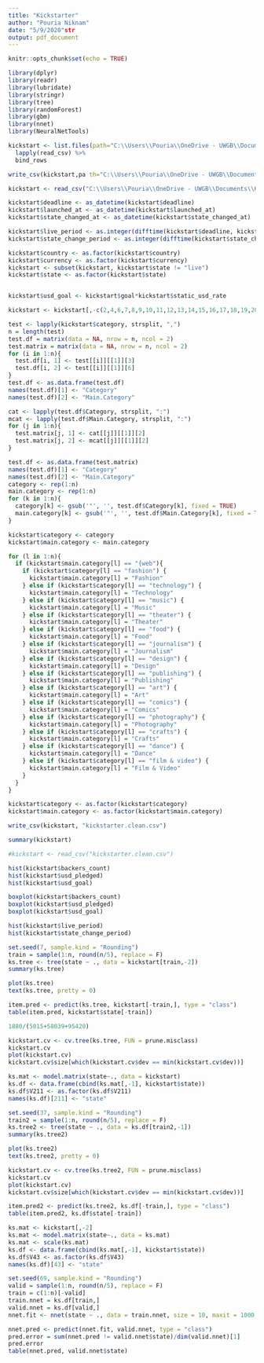 ```yaml
---
title: "Kickstarter"
author: "Pouria Niknam"
date: "5/9/2020"str
output: pdf_document
---
```


```r
knitr::opts_chunk$set(echo = TRUE)
```

```r
library(dplyr)
library(readr)
library(lubridate)
library(stringr)
library(tree)
library(randomForest)
library(gbm)
library(nnet)
library(NeuralNetTools)
```

```r
kickstart <- list.files(path="C:\\Users\\Pouria\\OneDrive - UWGB\\Documents\\Kickstarter", full.names = TRUE) %>% 
  lapply(read_csv) %>% 
  bind_rows
```
```r
write_csv(kickstart,pa th="C:\\Users\\Pouria\\OneDrive - UWGB\\Documents\\Kickstarter.csv")
```
```r
kickstart <- read_csv("C:\\Users\\Pouria\\OneDrive - UWGB\\Documents\\Kickstarter.csv")
```

```r
kickstart$deadline <- as_datetime(kickstart$deadline)
kickstart$launched_at <- as_datetime(kickstart$launched_at)
kickstart$state_changed_at <- as_datetime(kickstart$state_changed_at)

kickstart$live_period <- as.integer(difftime(kickstart$deadline, kickstart$launched_at, units = "days"))
kickstart$state_change_period <- as.integer(difftime(kickstart$state_changed_at, kickstart$launched_at, units = "days"))

kickstart$country <- as.factor(kickstart$country)
kickstart$currency <- as.factor(kickstart$currency)
kickstart <- subset(kickstart, kickstart$state != "live")
kickstart$state <- as.factor(kickstart$state)


kickstart$usd_goal <- kickstart$goal*kickstart$static_usd_rate
```

```r
kickstart <- kickstart[,-c(2,4,6,7,8,9,10,11,12,13,14,15,16,17,18,19,20,21,22,23,24,25,26,27,28,29,30,34,35,36,38)]
```

```r
test <- lapply(kickstart$category, strsplit, ",")
n = length(test)
test.df = matrix(data = NA, nrow = n, ncol = 2)
test.matrix = matrix(data = NA, nrow = n, ncol = 2)
for (i in 1:n){
  test.df[i, 1] <- test[[i]][[1]][3]
  test.df[i, 2] <- test[[i]][[1]][6]
}
test.df <- as.data.frame(test.df)
names(test.df)[1] <- "Category"
names(test.df)[2] <- "Main.Category"

cat <- lapply(test.df$Category, strsplit, ":")
mcat <- lapply(test.df$Main.Category, strsplit, ":")
for (j in 1:n){
  test.matrix[j, 1] <- cat[[j]][[1]][2]
  test.matrix[j, 2] <- mcat[[j]][[1]][2]
}

test.df <- as.data.frame(test.matrix)
names(test.df)[1] <- "Category"
names(test.df)[2] <- "Main.Category"
category <- rep(1:n)
main.category <- rep(1:n)
for (k in 1:n){
  category[k] <- gsub('"', '', test.df$Category[k], fixed = TRUE)
  main.category[k] <- gsub('"', '', test.df$Main.Category[k], fixed = TRUE)
}
```

```r
kickstart$category <- category
kickstart$main.category <- main.category
```

```r
for (l in 1:n){
  if (kickstart$main.category[l] == "{web"){
    if (kickstart$category[l] == "fashion") {
      kickstart$main.category[l] = "Fashion"
    } else if (kickstart$category[l] == "technology") {
      kickstart$main.category[l] = "Technology"
    } else if (kickstart$category[l] == "music") {
      kickstart$main.category[l] = "Music"
    } else if (kickstart$category[l] == "theater") {
      kickstart$main.category[l] = "Theater"
    } else if (kickstart$category[l] == "food") {
      kickstart$main.category[l] = "Food"
    } else if (kickstart$category[l] == "journalism") {
      kickstart$main.category[l] = "Journalism"
    } else if (kickstart$category[l] == "design") {
      kickstart$main.category[l] = "Design"
    } else if (kickstart$category[l] == "publishing") {
      kickstart$main.category[l] = "Publishing"
    } else if (kickstart$category[l] == "art") {
      kickstart$main.category[l] = "Art"
    } else if (kickstart$category[l] == "comics") {
      kickstart$main.category[l] = "Comics"
    } else if (kickstart$category[l] == "photography") {
      kickstart$main.category[l] = "Photography"
    } else if (kickstart$category[l] == "crafts") {
      kickstart$main.category[l] = "Crafts"
    } else if (kickstart$category[l] == "dance") {
      kickstart$main.category[l] = "Dance"
    } else if (kickstart$category[l] == "film & video") {
      kickstart$main.category[l] = "Film & Video"
    }
  }
}
```

```r
kickstart$category <- as.factor(kickstart$category)
kickstart$main.category <- as.factor(kickstart$main.category)
```

```r
write_csv(kickstart, "kickstarter.clean.csv")
```

```r
summary(kickstart)
```

```r
#kickstart <- read_csv("kickstarter.clean.csv")
```

```r
hist(kickstart$backers_count)
hist(kickstart$usd_pledged)
hist(kickstart$usd_goal)
```

```r
boxplot(kickstart$backers_count)
boxplot(kickstart$usd_pledged)
boxplot(kickstart$usd_goal)
```

```r
hist(kickstart$live_period)
hist(kickstart$state_change_period)
```

```r
set.seed(7, sample.kind = "Rounding")
train = sample(1:n, round(n/5), replace = F)
ks.tree <- tree(state ~ ., data = kickstart[train,-2])
summary(ks.tree)
```

```r
plot(ks.tree)
text(ks.tree, pretty = 0)
```

```r
item.pred <- predict(ks.tree, kickstart[-train,], type = "class")
table(item.pred, kickstart$state[-train])
```
```r
1880/(5015+58039+95420)
```

```r
kickstart.cv <- cv.tree(ks.tree, FUN = prune.misclass)
kickstart.cv
plot(kickstart.cv)
kickstart.cv$size[which(kickstart.cv$dev == min(kickstart.cv$dev))]
```

```r
ks.mat <- model.matrix(state~., data = kickstart)
ks.df <- data.frame(cbind(ks.mat[,-1], kickstart$state))
ks.df$V211 <- as.factor(ks.df$V211)
names(ks.df)[211] <- "state"
```

```r
set.seed(37, sample.kind = "Rounding")
train2 = sample(1:n, round(n/5), replace = F)
ks.tree2 <- tree(state ~ ., data = ks.df[train2,-1])
summary(ks.tree2)
```

```r
plot(ks.tree2)
text(ks.tree2, pretty = 0)
```


```r
kickstart.cv <- cv.tree(ks.tree2, FUN = prune.misclass)
kickstart.cv
plot(kickstart.cv)
kickstart.cv$size[which(kickstart.cv$dev == min(kickstart.cv$dev))]
```
```r
item.pred2 <- predict(ks.tree2, ks.df[-train,], type = "class")
table(item.pred2, ks.df$state[-train])
```

```r
ks.mat <- kickstart[,-2]
ks.mat <- model.matrix(state~., data = ks.mat)
ks.mat <- scale(ks.mat)
ks.df <- data.frame(cbind(ks.mat[,-1], kickstart$state))
ks.df$V43 <- as.factor(ks.df$V43)
names(ks.df)[43] <- "state"
```

```r
set.seed(69, sample.kind = "Rounding")
valid = sample(1:n, round(n/5), replace = F)
train = c(1:n)[-valid]
train.nnet = ks.df[train,]
valid.nnet = ks.df[valid,]
nnet.fit <- nnet(state ~ ., data = train.nnet, size = 10, maxit = 1000, trace = F, decay = 0.001)
````

```r
nnet.pred <- predict(nnet.fit, valid.nnet, type = "class")
pred.error = sum(nnet.pred != valid.nnet$state)/dim(valid.nnet)[1]
pred.error
table(nnet.pred, valid.nnet$state)
```



